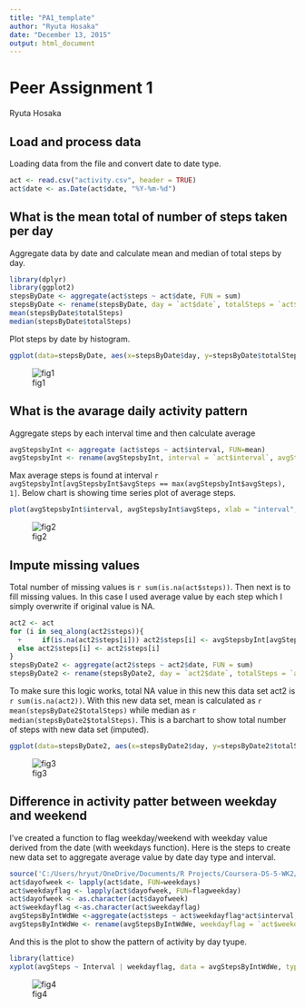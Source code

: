 ```yaml
---
title: "PA1_template"
author: "Ryuta Hosaka"
date: "December 13, 2015"
output: html_document
---
```

# Peer Assignment 1
Ryuta Hosaka

## Load and process data
Loading data from the file and convert date to date type.
```r
act <- read.csv("activity.csv", header = TRUE)
act$date <- as.Date(act$date, "%Y-%m-%d")
```

## What is the mean total of number of steps taken per day
Aggregate data by date and calculate mean and median of total steps by day.
```r
library(dplyr)
library(ggplot2)
stepsByDate <- aggregate(act$steps ~ act$date, FUN = sum)
stepsByDate <- rename(stepsByDate, day = `act$date`, totalSteps = `act$steps`)
mean(stepsByDate$totalSteps)
median(stepsByDate$totalSteps)
```
Plot steps by date by histogram.
```r
ggplot(data=stepsByDate, aes(x=stepsByDate$day, y=stepsByDate$totalSteps))+geom_bar(colour="grey", stat="identity")+xlab("date")+ylab("total steps")+ggtitle("Steps by Date")
```
![fig1](fig/totalstepbydate.png)

## What is the avarage daily activity pattern
Aggregate steps by each interval time and then calculate average
```r
avgStepsbyInt <- aggregate (act$steps ~ act$interval, FUN=mean)
avgStepsbyInt <- rename(avgStepsbyInt, interval = `act$interval`, avgSteps = `act$steps`)
```
Max average steps is found at interval `r avgStepsbyInt[avgStepsbyInt$avgSteps == max(avgStepsbyInt$avgSteps), 1]`.
Below chart is showing time series plot of average steps.
```r
plot(avgStepsbyInt$interval, avgStepsbyInt$avgSteps, xlab = "interval", ylab = "average steps")
```
![fig2](fig/avgstepsbyinterval.png)

## Impute missing values
Total number of missing values is `r sum(is.na(act$steps))`.
Then next is to fill missing values. In this case I used average value by each step which I simply overwrite if original value is NA.
```r
act2 <- act
for (i in seq_along(act2$steps)){
  +     if(is.na(act2$steps[i])) act2$steps[i] <- avgStepsbyInt[avgStepsbyInt$interval == act2$interval[i], 2]
  else act2$steps[i] <- act2$steps[i]
}
stepsByDate2 <- aggregate(act2$steps ~ act2$date, FUN = sum)
stepsByDate2 <- rename(stepsByDate2, day = `act2$date`, totalSteps = `act2$steps`)
```
To make sure this logic works, total NA value in this new this data set act2 is `r sum(is.na(act2))`.
With this new data set, mean is calculated as `r mean(stepsByDate2$totalSteps)` while median as `r median(stepsByDate2$totalSteps)`.
This is a barchart to show total number of steps with new data set (imputed).
```r
ggplot(data=stepsByDate2, aes(x=stepsByDate2$day, y=stepsByDate2$totalSteps))+geom_bar(colour="grey", stat="identity")+xlab("date")+ylab("total steps")+ggtitle("Steps by Date - NA imputed")
```
![fig3](fig/totalstepsbydate_imputed.png)

## Difference in activity patter between weekday and weekend
I've created a function to flag weekday/weekend with weekday value derived from the date (with weekdays function). Here is the steps to create new data set to aggregate average value by date day type and interval.
```r
source('C:/Users/hryut/OneDrive/Documents/R Projects/Coursera-DS-5-WK2/flagweekday.R')
act$dayofweek <- lapply(act$date, FUN=weekdays)
act$weekdayflag <- lapply(act$dayofweek, FUN=flagweekday)
act$dayofweek <- as.character(act$dayofweek)
act$weekdayflag <-as.character(act$weekdayflag)
avgStepsByIntWdWe <-aggregate(act$steps ~ act$weekdayflag*act$interval, FUN=mean)
avgStepsByIntWdWe <- rename(avgStepsByIntWdWe, weekdayflag = `act$weekdayflag`, Interval = `act$interval`, avgSteps = `act$steps`)
```
And this is the plot to show the pattern of activity by day tyupe.
```r
library(lattice)
xyplot(avgSteps ~ Interval | weekdayflag, data = avgStepsByIntWdWe, type = "l", xlab = "interval", ylab = "Average Steps", layout = c(1,2))
```
![fig4](fig/patternbydaytype.png)
